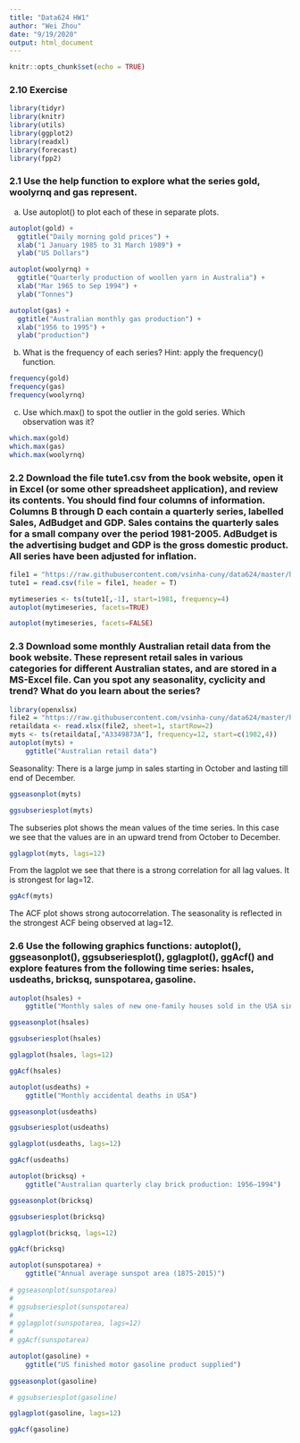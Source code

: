```yaml
---
title: "Data624 HW1"
author: "Wei Zhou"
date: "9/19/2020"
output: html_document
---
```


```r
knitr::opts_chunk$set(echo = TRUE)
```

### 2.10 Exercise
```r
library(tidyr)
library(knitr)
library(utils)
library(ggplot2)
library(readxl)
library(forecast)
library(fpp2)
```

### 2.1 Use the help function to explore what the series gold, woolyrnq and gas represent.

a. Use autoplot() to plot each of these in separate plots.

```r
autoplot(gold) +
  ggtitle("Daily morning gold prices") +
  xlab("1 January 1985 to 31 March 1989") +
  ylab("US Dollars")

autoplot(woolyrnq) +
  ggtitle("Quarterly production of woollen yarn in Australia") +
  xlab("Mar 1965 to Sep 1994") +
  ylab("Tonnes")

autoplot(gas) +
  ggtitle("Australian monthly gas production") +
  xlab("1956 to 1995") +
  ylab("production")

```

b. What is the frequency of each series? Hint: apply the frequency() function.

```r
frequency(gold)
frequency(gas)
frequency(woolyrnq)

```

c. Use which.max() to spot the outlier in the gold series. Which observation was it?

```r

which.max(gold)
which.max(gas)
which.max(woolyrnq)
```

### 2.2 Download the file tute1.csv from the book website, open it in Excel (or some other spreadsheet application), and review its contents. You should find four columns of information. Columns B through D each contain a quarterly series, labelled Sales, AdBudget and GDP. Sales contains the quarterly sales for a small company over the period 1981-2005. AdBudget is the advertising budget and GDP is the gross domestic product. All series have been adjusted for inflation.

```r
file1 = "https://raw.githubusercontent.com/vsinha-cuny/data624/master/hw1/tute1.csv"
tute1 = read.csv(file = file1, header = T)

mytimeseries <- ts(tute1[,-1], start=1981, frequency=4)
autoplot(mytimeseries, facets=TRUE)
```
```r
autoplot(mytimeseries, facets=FALSE)

```
### 2.3 Download some monthly Australian retail data from the book website. These represent retail sales in various categories for different Australian states, and are stored in a MS-Excel file. Can you spot any seasonality, cyclicity and trend? What do you learn about the series?

```r
library(openxlsx)
file2 = "https://raw.githubusercontent.com/vsinha-cuny/data624/master/hw1/retail.xlsx"
retaildata <- read.xlsx(file2, sheet=1, startRow=2)
myts <- ts(retaildata[,"A3349873A"], frequency=12, start=c(1982,4))
autoplot(myts) +
    ggtitle("Australian retail data")
```
Seasonality: There is a large jump in sales starting in October and lasting till end of December.

```r
ggseasonplot(myts)

```
```r
ggsubseriesplot(myts)
```

The subseries plot shows the mean values of the time series. In this case we see that the values are in an upward trend from October to December.

```r
gglagplot(myts, lags=12)

```

From the lagplot we see that there is a strong correlation for all lag values. It is strongest for lag=12.

```r
ggAcf(myts)


```
The ACF plot shows strong autocorrelation. The seasonality is reflected in the strongest ACF being observed at lag=12.

### 2.6 Use the following graphics functions: autoplot(), ggseasonplot(), ggsubseriesplot(), gglagplot(), ggAcf() and explore features from the following time series: hsales, usdeaths, bricksq, sunspotarea, gasoline.

```r
autoplot(hsales) +
    ggtitle("Monthly sales of new one-family houses sold in the USA since 1973")
```

```r
ggseasonplot(hsales)

```
```r
ggsubseriesplot(hsales)

```
```r
gglagplot(hsales, lags=12)

```

```r
ggAcf(hsales)

```
```r
autoplot(usdeaths) +
    ggtitle("Monthly accidental deaths in USA")

ggseasonplot(usdeaths)

ggsubseriesplot(usdeaths)

gglagplot(usdeaths, lags=12)

ggAcf(usdeaths)

```


```r
autoplot(bricksq) +
    ggtitle("Australian quarterly clay brick production: 1956–1994")

ggseasonplot(bricksq)

ggsubseriesplot(bricksq)

gglagplot(bricksq, lags=12)

ggAcf(bricksq)

```

```r
autoplot(sunspotarea) +
    ggtitle("Annual average sunspot area (1875-2015)")
    
# ggseasonplot(sunspotarea)
# 
# ggsubseriesplot(sunspotarea)
# 
# gglagplot(sunspotarea, lags=12)
# 
# ggAcf(sunspotarea)

```

```r
autoplot(gasoline) +
    ggtitle("US finished motor gasoline product supplied")
    
ggseasonplot(gasoline)

# ggsubseriesplot(gasoline)

gglagplot(gasoline, lags=12)

ggAcf(gasoline)

```

